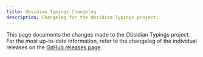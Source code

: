 ```yaml
---
title: Obsidian Typings Changelog
description: Changelog for the Obsidian Typings project.
---
```



This page documents the changes made to the Obsidian Typings project.
For the most up-to-date information, refer to the changelog of the individual releases on the [GitHub releases page](https://github.com/Fevol/obsidian-typings/releases).

<Changelog />
